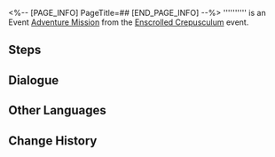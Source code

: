 <%-- [PAGE_INFO]
PageTitle=##
[END_PAGE_INFO] --%>
{{Stub|Dialogue.}}
{{Mission Infobox
|id            = 8030303
|title         = 
|image         = <!--Mission .png-->
|type          = Adventure
|event_name    = Enscrolled Crepusculum
|chapter       = 
|requirements  = [[Adventure Mission]] ''[[Enscrolled Crepusculum (Adventure Mission)|Enscrolled Crepusculum]]'' completed
|summary       = <!--official mission summary from Fate's Atlas-->
|characters    = Trailblazer
|startLocation = [[Amphoreus]] - [["Bloodbathed Battlefront" Castrum Kremnos]]
|world         = Amphoreus
|area          = "Bloodbathed Battlefront" Castrum Kremnos
|prev          = Enscrolled Crepusculum
|next          = 
|rewards       = 
}}
'''''''''' is an Event [[Adventure Mission]] from the [[Enscrolled Crepusculum]] event.

==Steps==


<!--
==Gameplay Notes==

--><!--
==Trial Character==

-->
==Dialogue==
{{Stub Dialogue}}

{{Dialogue End}}

==Other Languages==
{{Other Languages
|en   = 
|zhs  = 
|zht  = 
|ja   = 
|ko   = 
|es   = 
|fr   = 
|ru   = 
|th   = 
|vi   = 
|de   = 
|id   = 
|pt   = 
}}

==Change History==
{{Change History|3.0}}
